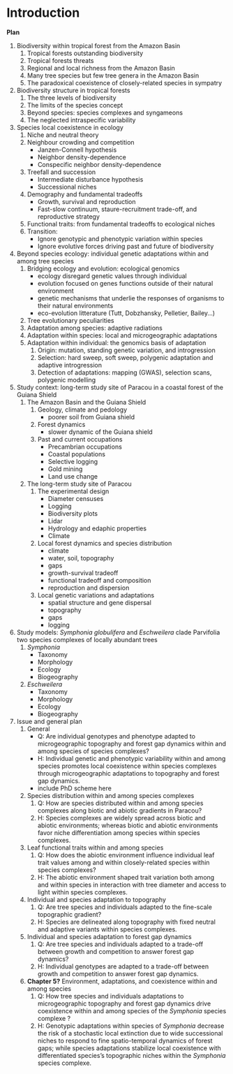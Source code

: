 # Introduction

**Plan**

1. Biodiversity within tropical forest from the Amazon Basin
    1. Tropical forests outstanding biodiversity
    1. Tropical forests threats
    1. Regional and local richness from the Amazon Basin
    1. Many tree species but few tree genera in the Amazon Basin
    1. The paradoxical coexistence of closely-related species in sympatry
1. Biodiversity structure in tropical forests
    1. The three levels of biodiversity
    1. The limits of the species concept
    1. Beyond species: species complexes and syngameons
    1. The neglected intraspecific variability
1. Species local coexistence in ecology
    1. Niche and neutral theory
    1. Neighbour crowding and competition
        * Janzen-Connell hypothesis
        * Neighbor density-dependence
        * Conspecific neighbor density-dependence
    1. Treefall and succession
        * Intermediate disturbance hypothesis
        * Successional niches
    1. Demography and fundamental tradeoffs
        * Growth, survival and reproduction
        * Fast-slow continuum, staure-recruitment trade-off, and reproductive strategy
    1. Functional traits: from fundamental tradeoffs to ecological niches
    1. Transition: 
        * Ignore genotypic and phenotypic variation within species 
        * Ignore evolutive forces driving past and future of biodiversity
1. Beyond species ecology: individual genetic adaptations within and among tree species
    1. Bridging ecology and evolution: ecological genomics
        * ecology disregard genetic values through individual
        * evolution focused on genes functions outside of their natural environment
        * genetic mechanisms that underlie the responses of organisms to their natural environments
        * eco-evolution litterature (Tutt, Dobzhansky, Pelletier, Bailey...)
    1. Tree evolutionary peculiarities
    1. Adaptation among species: adaptive radiations 
    1. Adaptation within species: local and microgeographic adaptations 
    1. Adaptation within individual: the genomics basis of adaptation
        1. Origin: mutation, standing genetic variation, and introgression
        1. Selection: hard sweep, soft sweep, polygenic adaptation and adaptive introgression
        1. Detection of adaptations: mapping (GWAS), selection scans, polygenic modelling
1. Study context: long-term study site of Paracou in a coastal forest of the Guiana Shield
    1. The Amazon Basin and the Guiana Shield
        1. Geology, climate and pedology
            * poorer soil from Guiana shield
        1. Forest dynamics
            * slower dynamic of the Guiana shield
        1. Past and current occupations
            * Precambrian occupations
            * Coastal populations
            * Selective logging
            * Gold mining
            * Land use change
    1. The long-term study site of Paracou
        1. The experimental design
            * Diameter censuses
            * Logging
            * Biodiversity plots
            * Lidar
            * Hydrology and edaphic properties
            * Climate
        1. Local forest dynamics and species distribution
            * climate
            * water, soil, topography
            * gaps
            * growth-survival tradeoff
            * functional tradeoff and composition
            * reproduction and dispersion
        1. Local genetic variations and adaptations
            * spatial structure and gene dispersal
            * topography
            * gaps
            * logging
1. Study models: *Symphonia globulifera* and *Eschweilera* clade Parvifolia two species complexes of locally abundant trees
    1. *Symphonia*
        * Taxonomy
        * Morphology
        * Ecology
        * Biogeography
    1. *Eschweilera*
        * Taxonomy
        * Morphology
        * Ecology
        * Biogeography
1. Issue and general plan
    1. General
        * Q: Are individual genotypes and phenotype adapted to microgeographic 
            topography and forest gap dynamics within and among species of species complexes?
        * H: Individual genetic and phenotypic variability within and among species 
            promotes local coexistence within species complexes through microgeographic adaptations to topography and forest gap dynamics.
        * include PhD scheme here
    1. Species distribution within and among species complexes
        1. Q: How are species distributed within and among species complexes along biotic and abiotic gradients in Paracou?
        1. H: Species complexes are widely spread across biotic and abiotic environments; whereas biotic and abiotic environments favor 
            niche differentiation among species within species complexes.
    1. Leaf functional traits within and among species
        1. Q: How does the abiotic environment influence individual leaf trait values among and within 
            closely-related species within species complexes?
        1. H: The abiotic environment shaped trait variation both among and within species in interaction with 
            tree diameter and access to light within species complexes.
    1. Individual and species adaptation to topography
        1. Q: Are tree species and individuals adapted to the fine-scale topographic gradient?
        1. H: Species are delineated along topography with fixed neutral and adaptive variants within species complexes.
    1. Individual and species adaptation to forest gap dynamics
        1. Q: Are tree species and individuals adapted to a trade-off between growth and competition to answer forest gap dynamics?
        1. H: Individual genotypes are adapted to a trade-off between growth and competition to answer forest gap dynamics.
    1. **Chapter 5?** Environment, adaptations, and coexistence within and among species
        1.  Q: How tree species and individuals adaptations to microgeographic topography and forest gap 
            dynamics drive coexistence within and among species of the *Symphonia* species complexe ?
        1. H: Genotypic adaptations within species of *Symphonia* decrease the risk of a stochastic local extinction 
            due to wide successional niches to respond to fine spatio-temporal dynamics of forest gaps; 
            while species adaptations stabilize local coexistence with differentiated species’s 
            topographic niches within the *Symphonia* species complexe.

